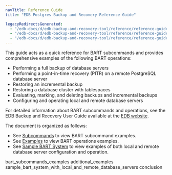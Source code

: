 ```yaml
---
navTitle: Reference Guide
title: "EDB Postgres Backup and Recovery Reference Guide"

legacyRedirectsGenerated:
  - "/edb-docs/d/edb-backup-and-recovery-tool/reference/reference-guide/2.6.1/genindex.html"
  - "/edb-docs/d/edb-backup-and-recovery-tool/reference/reference-guide/2.6.1/conclusion.html"
  - "/edb-docs/d/edb-backup-and-recovery-tool/reference/reference-guide/2.6.1/index.html"
---
```


This guide acts as a quick reference for BART subcommands and provides comprehensive examples of the following BART operations:

-   Performing a full backup of database servers
-   Performing a point-in-time recovery (PITR) on a remote PostgreSQL database server
-   Restoring an incremental backup
-   Restoring a database cluster with tablespaces
-   Evaluating, marking, and deleting backups and incremental backups
-   Configuring and operating local and remote database servers

For detailed information about BART subcommands and operations, see the EDB Backup and Recovery User Guide available at the [EDB website](/bart/latest/bart_user/).

The document is organized as follows:

-   See [Subcommands](01_bart_subcommands_examples/#using_bart_subcommands) to view BART subcommand examples.
-   See [Examples](02_additional_examples/#examples) to view BART operations examples.
-   See [Sample BART System](03_sample_bart_system_with_local_and_remote_database_servers/#a_sample_bart_system_with_local_and_remote_database_servers) to view examples of both local and remote database server configuration and operation.

<div class="toctree" maxdepth="5">

bart_subcommands_examples additional_examples sample_bart_system_with_local_and_remote_database_servers conclusion

</div>
